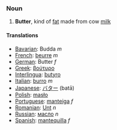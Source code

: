 === Noun ===
#'''Butter''', kind of [[fat]] made from cow [[milk]]

==== Translations ====
*[[Bavarian]]: Budda ''m''
*[[French]]: [[beurre]] ''m''
*[[German]]: Butter ''f''
*[[Greek]]: [[βούτυρο]]
*[[Interlingua]]: [[butyro]]
*[[Italian]]: [[burro]] ''m''
*[[Japanese]]: [[バター]] (batā)
*[[Polish]]: [[masło]]
*[[Portuguese]]: [[manteiga]] ''f''
*[[Romanian]]: [[Unt]] ''n''
*[[Russian]]: [[масло]] ''n''
*[[Spanish]]: [[mantequilla]] ''f''